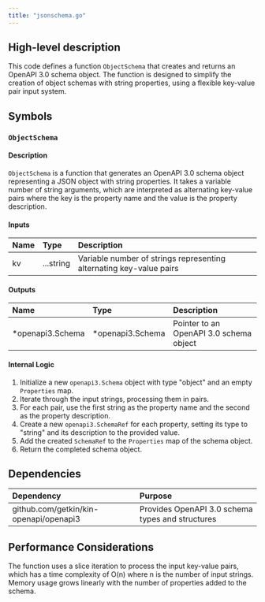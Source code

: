 ```yaml
---
title: "jsonschema.go"
---
```


## High-level description
This code defines a function `ObjectSchema` that creates and returns an OpenAPI 3.0 schema object. The function is designed to simplify the creation of object schemas with string properties, using a flexible key-value pair input system.

## Symbols

### `ObjectSchema`
#### Description
`ObjectSchema` is a function that generates an OpenAPI 3.0 schema object representing a JSON object with string properties. It takes a variable number of string arguments, which are interpreted as alternating key-value pairs where the key is the property name and the value is the property description.

#### Inputs
| Name | Type | Description |
|:-----|:-----|:------------|
| kv | ...string | Variable number of strings representing alternating key-value pairs |

#### Outputs
| Name | Type | Description |
|:-----|:-----|:------------|
| *openapi3.Schema | *openapi3.Schema | Pointer to an OpenAPI 3.0 schema object |

#### Internal Logic
1. Initialize a new `openapi3.Schema` object with type "object" and an empty `Properties` map.
2. Iterate through the input strings, processing them in pairs.
3. For each pair, use the first string as the property name and the second as the property description.
4. Create a new `openapi3.SchemaRef` for each property, setting its type to "string" and its description to the provided value.
5. Add the created `SchemaRef` to the `Properties` map of the schema object.
6. Return the completed schema object.

## Dependencies
| Dependency | Purpose |
|:-----------|:--------|
| github.com/getkin/kin-openapi/openapi3 | Provides OpenAPI 3.0 schema types and structures |

## Performance Considerations
The function uses a slice iteration to process the input key-value pairs, which has a time complexity of O(n) where n is the number of input strings. Memory usage grows linearly with the number of properties added to the schema.